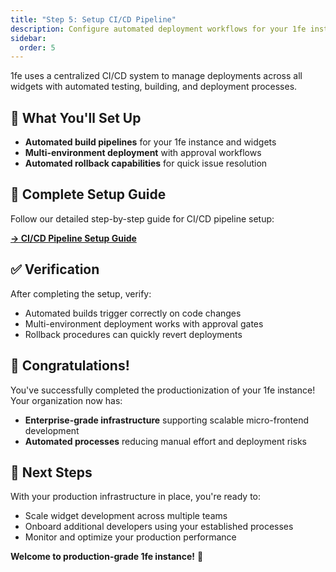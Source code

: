 ```yaml
---
title: "Step 5: Setup CI/CD Pipeline"
description: Configure automated deployment workflows for your 1fe instance
sidebar:
  order: 5
---
```



1fe uses a centralized CI/CD system to manage deployments across all widgets with automated testing, building, and deployment processes.

## 🎯 What You'll Set Up

<div class="prose">

- **Automated build pipelines** for your 1fe instance and widgets
- **Multi-environment deployment** with approval workflows
- **Automated rollback capabilities** for quick issue resolution

</div>

## 📖 Complete Setup Guide

Follow our detailed step-by-step guide for CI/CD pipeline setup:

**[→ CI/CD Pipeline Setup Guide](/how-to-guides/infrastructure%20setup/project-setup/)**

## ✅ Verification

After completing the setup, verify:

<div class="prose">

- Automated builds trigger correctly on code changes
- Multi-environment deployment works with approval gates
- Rollback procedures can quickly revert deployments

</div>

## 🎉 Congratulations!

You've successfully completed the productionization of your 1fe instance! Your organization now has:

<div class="prose">

- **Enterprise-grade infrastructure** supporting scalable micro-frontend development
- **Automated processes** reducing manual effort and deployment risks

</div>

## 🚀 Next Steps

With your production infrastructure in place, you're ready to:

<div class="prose">

- Scale widget development across multiple teams
- Onboard additional developers using your established processes
- Monitor and optimize your production performance

</div>

**Welcome to production-grade 1fe instance!** 🎊
